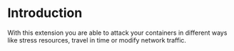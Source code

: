 # Introduction

With this extension you are able to attack your containers in different ways like stress resources, travel in time or modify network traffic.